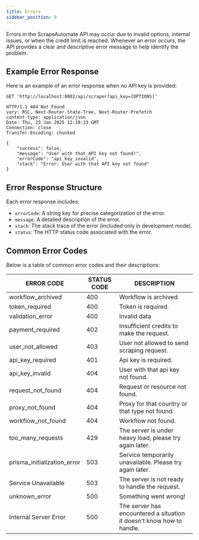 ```yaml
---
title: Errors
sidebar_position: 9
---
```



Errors in the ScrapeAutomate API may occur due to invalid options, internal issues, or when the credit limit is reached. Whenever an error occurs, the API provides a clear and descriptive error message to help identify the problem.

## Example Error Response

Here is an example of an error response when no API key is provided:

```http
GET 'http://localhost:8002/api/scraper?api_key=[OPTIONS]'

HTTP/1.1 404 Not Found
vary: RSC, Next-Router-State-Tree, Next-Router-Prefetch
content-type: application/json
Date: Thu, 23 Jan 2025 12:10:33 GMT
Connection: close
Transfer-Encoding: chunked

{
    "success": false,
    "message": "User with that API key not found!",
    "errorCode": "api_key_invalid",
    "stack": "Error: User with that API key not found"
}
```

## Error Response Structure

Each error response includes:

- `errorCode`: A string key for precise categorization of the error.
- `message`: A detailed description of the error.
- `stack`: The stack trace of the error (included only in development mode).
- `status`: The HTTP status code associated with the error.

## Common Error Codes

Below is a table of common error codes and their descriptions:

| ERROR CODE                  | STATUS CODE | DESCRIPTION                                                           |
| --------------------------- | ----------- | --------------------------------------------------------------------- |
| workflow_archived           | 400         | Workflow is archived.                                                 |
| token_required              | 400         | Token is required.                                                    |
| validation_error            | 400         | Invalid data                                                          |
| payment_required            | 402         | Insufficient credits to make the request.                             |
| user_not_allowed            | 403         | User not allowed to send scraping request.                            |
| api_key_required            | 401         | Api key is required.                                                  |
| api_key_invalid             | 404         | User with that api key not found.                                     |
| request_not_found           | 404         | Request or resource not found.                                        |
| proxy_not_found             | 404         | Proxy for that country or that type not found.                        |
| workflow_not_found          | 404         | Workflow not found.                                                   |
| too_many_requests           | 429         | The server is under heavy load, please try again later.               |
| prisma_initialization_error | 503         | Service temporarily unavailable. Please try again later.              |
| Service Unavailable         | 503         | The server is not ready to handle the request.                        |
| unknown_error               | 500         | Something went wrong!                                                 |
| Internal Server Error       | 500         | The server has encountered a situation it doesn’t know how to handle. |
